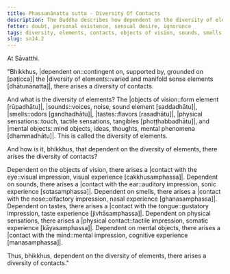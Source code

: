 ```yaml
---
title: Phassanānatta sutta - Diversity Of Contacts
description: The Buddha describes how dependent on the diversity of elements, there arises a diversity of contacts.
fetter: doubt, personal existence, sensual desire, ignorance
tags: diversity, elements, contacts, objects of vision, sounds, smells, tastes, physical sensations, mental objects, form element, sound element, odor element, taste element, touch element, six sense bases, sn, sn12-21, sn14
slug: sn14.2
---
```


At Sāvatthi.

"Bhikkhus, \|dependent on::contingent on, supported by, grounded on [paṭicca]| the \|diversity of elements::varied and manifold sense elements [dhātunānatta]|, there arises a diversity of contacts.

And what is the diversity of elements? The \|objects of vision::form element [rūpadhātu]|, |sounds::voices, noise, sound element [saddadhātu]|, |smells::odors [gandhadhātu]|, |tastes::flavors [rasadhātu]|, \|physical sensations::touch, tactile sensations, tangibles [phoṭṭhabbadhātu]|, and \|mental objects::mind objects, ideas, thoughts, mental phenomena [dhammadhātu]|. This is called the diversity of elements.

And how is it, bhikkhus, that dependent on the diversity of elements, there arises the diversity of contacts?

Dependent on the objects of vision, there arises a \|contact with the eye::visual impression, visual experience [cakkhusamphassa]|.
Dependent on sounds, there arises a \|contact with the ear::auditory impression, sonic experience [sotasamphassa]|.
Dependent on smells, there arises a \|contact with the nose::olfactory impression, nasal experience [ghanasamphassa]|.
Dependent on tastes, there arises a \|contact with the tongue::gustatory impression, taste experience [jivhāsamphassa]|.
Dependent on physical sensations, there arises a \|physical contact::tactile impression, somatic experience [kāyasamphassa]|.
Dependent on mental objects, there arises a \|contact with the mind::mental impression, cognitive experience [manasamphassa]|.

Thus, bhikkhus, dependent on the diversity of elements, there arises a diversity of contacts."